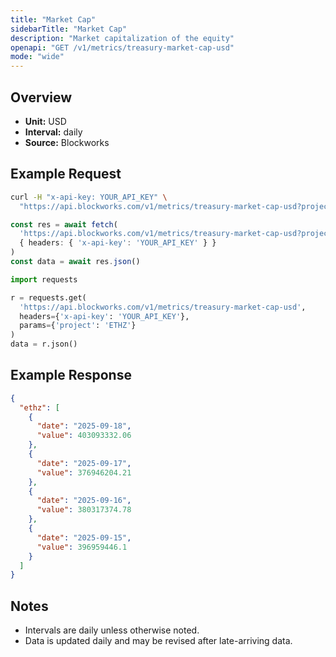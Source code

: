 ```yaml
---
title: "Market Cap"
sidebarTitle: "Market Cap"
description: "Market capitalization of the equity"
openapi: "GET /v1/metrics/treasury-market-cap-usd"
mode: "wide"
---
```


## Overview

- **Unit:** USD
- **Interval:** daily
- **Source:** Blockworks

## Example Request

<CodeGroup>

```bash cURL
curl -H "x-api-key: YOUR_API_KEY" \
  "https://api.blockworks.com/v1/metrics/treasury-market-cap-usd?project=ETHZ"
```

```typescript TypeScript
const res = await fetch(
  'https://api.blockworks.com/v1/metrics/treasury-market-cap-usd?project=ETHZ',
  { headers: { 'x-api-key': 'YOUR_API_KEY' } }
)
const data = await res.json()
```

```python Python
import requests

r = requests.get(
  'https://api.blockworks.com/v1/metrics/treasury-market-cap-usd',
  headers={'x-api-key': 'YOUR_API_KEY'},
  params={'project': 'ETHZ'}
)
data = r.json()
```

</CodeGroup>

## Example Response

```json
{
  "ethz": [
    {
      "date": "2025-09-18",
      "value": 403093332.06
    },
    {
      "date": "2025-09-17",
      "value": 376946204.21
    },
    {
      "date": "2025-09-16",
      "value": 380317374.78
    },
    {
      "date": "2025-09-15",
      "value": 396959446.1
    }
  ]
}
```

## Notes
- Intervals are daily unless otherwise noted.
- Data is updated daily and may be revised after late-arriving data.